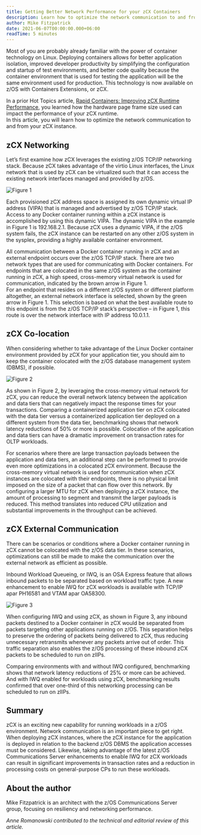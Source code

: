 ```yaml
---
title: Getting Better Network Performance for your zCX Containers
description: Learn how to optimize the network communication to and from your zCX instance.
author: Mike Fitzpatrick
date: 2021-06-07T00:00:00.000+06:00
readTime: 5 minutes
---
```


Most of you are probably already familiar with the power of container technology on Linux. Deploying 
containers allows for better application isolation, improved developer productivity by simplifying the 
configuration and startup of test environments, and better code quality because the container environment 
that is used for testing the application will be the same environment used for production. This technology 
is now available on z/OS with Containers Extensions, or zCX. 

In a prior Hot Topics article, [Rapid Containers: Improving zCX Runtime Performance](/2020/rapid-containers-improving-zcx-runtime-performance/), 
you learned how the hardware page frame size used can impact the performance of your zCX runtime.  
In this article, you will learn how to optimize the network communication to and from your zCX instance. 

## zCX Networking

Let’s first examine how zCX leverages the existing z/OS TCP/IP networking stack. Because zCX takes 
advantage of the virtio Linux interfaces, the Linux network that is used by zCX can be virtualized 
such that it can access the existing network interfaces managed and provided by z/OS.  

![Figure 1](images/image1.png "Figure 1")

Each provisioned zCX address space is assigned its own dynamic virtual IP address (VIPA) that is 
managed and advertised by z/OS TCP/IP stack. Access to any Docker container running within a zCX 
instance is accomplished by using this dynamic VIPA. The dynamic VIPA in the example in Figure 1 
is 192.168.2.1. Because zCX uses a dynamic VIPA, if the z/OS system fails, the zCX instance can be 
restarted on any other z/OS system in the sysplex, providing a highly available container environment.

All communication between a Docker container running in zCX and an external endpoint occurs over the z/OS 
TCP/IP stack. There are two network types that are used for communicating with Docker containers. 
For endpoints that are colocated in the same z/OS system as the container running in zCX, a high 
speed, cross-memory virtual network is used for communication, indicated by the brown arrow in Figure 1.  
For an endpoint that resides on a different z/OS system or different platform altogether, an external 
network interface is selected, shown by the green arrow in Figure 1. This selection is based on what the 
best available route to this endpoint is from the z/OS TCP/IP stack’s perspective – in Figure 1, this 
route is over the network interface with IP address 10.0.1.1.

## zCX Co-location

When considering whether to take advantage of the Linux Docker container environment provided by 
zCX for your application tier, you should aim to keep the container colocated with the z/OS database 
management system (DBMS), if possible. 

![Figure 2](images/image1.png "Figure 2")

As shown in Figure 2, by leveraging the cross-memory virtual network for zCX, you can reduce the 
overall network latency between the application and data tiers that can negatively impact the 
response times for your transactions. Comparing a containerized application tier on zCX colocated 
with the data tier versus a containerized application tier deployed on a different system from the 
data tier, benchmarking shows that network latency reductions of 50% or more is possible. Colocation 
of the application and data tiers can have a dramatic improvement on transaction rates for OLTP workloads. 

For scenarios where there are large transaction payloads between the application and data tiers, 
an additional step can be performed to provide even more optimizations in a colocated zCX environment. 
Because the cross-memory virtual network is used for communication when zCX instances are colocated with 
their endpoints, there is no physical limit imposed on the size of a packet that can flow over this network. 
By configuring a larger MTU for zCX when deploying a zCX instance, the amount of processing to segment 
and transmit the larger payloads is reduced. This method translates into reduced CPU utilization and 
substantial improvements in the throughput can be achieved.

## zCX External Communication

There can be scenarios or conditions where a Docker container running in zCX cannot be colocated with 
the z/OS data tier. In these scenarios, optimizations can still be made to make the communication over 
the external network as efficient as possible. 

Inbound Workload Queueing, or IWQ, is an OSA Express feature that allows inbound packets to be separated 
based on workload traffic type. A new enhancement to enable IWQ for zCX workloads is available with TCP/IP 
apar PH16581 and VTAM apar OA58300.  

![Figure 3](images/image1.png "Figure 3")

When configuring IWQ and using zCX, as shown in Figure 3, any inbound packets destined to a Docker 
container in zCX would be separated from packets targeting other applications running on z/OS. This 
separation helps to preserve the ordering of packets being delivered to zCX, thus reducing unnecessary 
retransmits whenever any packets arrive out of order. This traffic separation also enables the z/OS 
processing of these inbound zCX packets to be scheduled to run on zIIPs.

Comparing environments with and without IWQ configured, benchmarking shows that network latency 
reductions of 25% or more can be achieved. And with IWQ enabled for workloads using zCX, benchmarking 
results confirmed that over one-third of this networking processing can be scheduled to run on zIIPs. 

## Summary

zCX is an exciting new capability for running workloads in a z/OS environment. Network communication 
is an important piece to get right. When deploying zCX instances, where the zCX instance for the 
application is deployed in relation to the backend z/OS DBMS the application accesses must be considered. 
Likewise, taking advantage of the latest z/OS Communications Server enhancements to enable IWQ for zCX 
workloads can result in significant improvements in transaction rates and a reduction in processing costs 
on general-purpose CPs to run these workloads.

## About the author

Mike Fitzpatrick is an architect with the z/OS Communications Server group, focusing on resiliency and networking performance.

*Anne Romanowski contributed to the technical and editorial review of this article.*